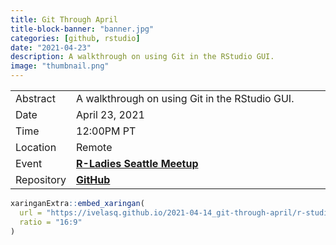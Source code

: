 ```yaml
---
title: Git Through April
title-block-banner: "banner.jpg"
categories: [github, rstudio]
date: "2021-04-23"
description: A walkthrough on using Git in the RStudio GUI.
image: "thumbnail.png"
---
```


|            |                                                                                    |
|------------|------------------------------------------------------------------------------------|
| Abstract   | A walkthrough on using Git in the RStudio GUI.                                     |
| Date       | April 23, 2021                                                                     |
| Time       | 12:00PM  PT                                                                           |
| Location   | Remote                                                                             |
| Event      | [**R-Ladies Seattle Meetup**](https://www.meetup.com/rladies-seattle/events/276835843) |
| Repository | [**GitHub**](https://github.com/kdillmcfarland/2021-04-02-r-ladies-seattle-online) |

```r
xaringanExtra::embed_xaringan(
  url = "https://ivelasq.github.io/2021-04-14_git-through-april/r-studio-gui-deck.html#1",
  ratio = "16:9"
)
```
